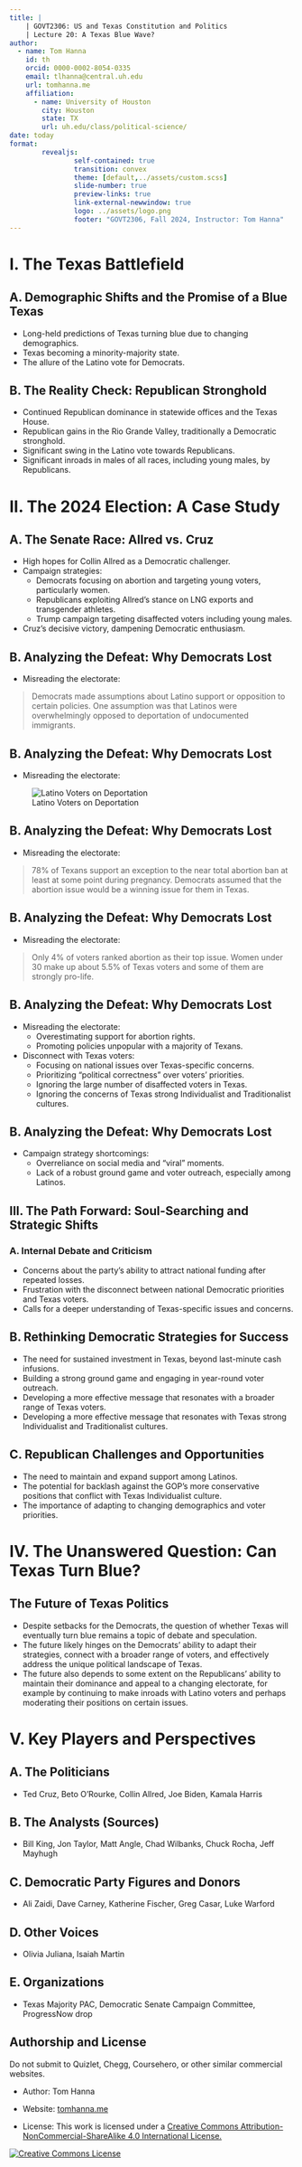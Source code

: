 ```yaml
---
title: |
    | GOVT2306: US and Texas Constitution and Politics
    | Lecture 20: A Texas Blue Wave?
author:
  - name: Tom Hanna
    id: th
    orcid: 0000-0002-8054-0335
    email: tlhanna@central.uh.edu
    url: tomhanna.me
    affiliation: 
      - name: University of Houston
        city: Houston
        state: TX
        url: uh.edu/class/political-science/
date: today
format: 
        revealjs:
                self-contained: true
                transition: convex
                theme: [default,../assets/custom.scss]
                slide-number: true
                preview-links: true 
                link-external-newwindow: true
                logo: ../assets/logo.png
                footer: "GOVT2306, Fall 2024, Instructor: Tom Hanna"
---
```



# I. The Texas Battlefield

## A. Demographic Shifts and the Promise of a Blue Texas

* Long-held predictions of Texas turning blue due to changing demographics.
* Texas becoming a minority-majority state.
* The allure of the Latino vote for Democrats.

## B. The Reality Check: Republican Stronghold

* Continued Republican dominance in statewide offices and the Texas House.
* Republican gains in the Rio Grande Valley, traditionally a Democratic stronghold.
* Significant swing in the Latino vote towards Republicans.
* Significant inroads in males of all races, including young males, by Republicans. 

# II. The 2024 Election: A Case Study

## A. The Senate Race: Allred vs. Cruz

* High hopes for Collin Allred as a Democratic challenger.
* Campaign strategies:
    * Democrats focusing on abortion and targeting young voters, particularly women.
    * Republicans exploiting Allred's stance on LNG exports and transgender athletes.
    * Trump campaign targeting disaffected voters including young males.
* Cruz's decisive victory, dampening Democratic enthusiasm.

## B. Analyzing the Defeat: Why Democrats Lost

* Misreading the electorate:

>Democrats made assumptions about Latino support or opposition to certain policies. One assumption was that Latinos were overwhelmingly opposed to deportation of undocumented immigrants.


## B. Analyzing the Defeat: Why Democrats Lost

* Misreading the electorate:

![Latino Voters on Deportation](pie_chart.png)

## B. Analyzing the Defeat: Why Democrats Lost

* Misreading the electorate:

> 78% of Texans support an exception to the near total abortion ban at least at some point during pregnancy. Democrats assumed that the abortion issue would be a winning issue for them in Texas.

## B. Analyzing the Defeat: Why Democrats Lost

* Misreading the electorate:

> Only 4% of voters ranked abortion as their top issue.
> Women under 30 make up about 5.5% of Texas voters and some of them are strongly pro-life. 


## B. Analyzing the Defeat: Why Democrats Lost

* Misreading the electorate:
    * Overestimating support for abortion rights.
    * Promoting policies unpopular with a majority of Texans.
* Disconnect with Texas voters:
    * Focusing on national issues over Texas-specific concerns.
    * Prioritizing "political correctness" over voters' priorities.
    * Ignoring the large number of disaffected voters in Texas.
    * Ignoring the concerns of Texas strong Individualist and Traditionalist cultures.
    
    
## B. Analyzing the Defeat: Why Democrats Lost    
* Campaign strategy shortcomings:
    * Overreliance on social media and "viral" moments.
    * Lack of a robust ground game and voter outreach, especially among Latinos.

## III. The Path Forward: Soul-Searching and Strategic Shifts

### A. Internal Debate and Criticism

* Concerns about the party's ability to attract national funding after repeated losses.
* Frustration with the disconnect between national Democratic priorities and Texas voters.
* Calls for a deeper understanding of Texas-specific issues and concerns.

## B. Rethinking Democratic Strategies for Success

* The need for sustained investment in Texas, beyond last-minute cash infusions.
* Building a strong ground game and engaging in year-round voter outreach.
* Developing a more effective message that resonates with a broader range of Texas voters.
* Developing a more effective message that resonates with Texas strong Individualist and Traditionalist cultures.

## C. Republican Challenges and Opportunities

* The need to maintain and expand support among Latinos.
* The potential for backlash against the GOP's more conservative positions that conflict with Texas Individualist culture.
* The importance of adapting to changing demographics and voter priorities.

# IV. The Unanswered Question: Can Texas Turn Blue?

## The Future of Texas Politics

* Despite setbacks for the Democrats, the question of whether Texas will eventually turn blue remains a topic of debate and speculation.
* The future likely hinges on the Democrats' ability to adapt their strategies, connect with a broader range of voters, and effectively address the unique political landscape of Texas.
* The future also depends to some extent on the Republicans' ability to maintain their dominance and appeal to a changing electorate, for example by continuing to make inroads with Latino voters and perhaps moderating their positions on certain issues.


# V. Key Players and Perspectives

## A. The Politicians

* Ted Cruz, Beto O'Rourke, Collin Allred, Joe Biden, Kamala Harris

## B. The Analysts (Sources)

* Bill King, Jon Taylor, Matt Angle, Chad Wilbanks, Chuck Rocha, Jeff Mayhugh

## C. Democratic Party Figures and Donors

* Ali Zaidi, Dave Carney, Katherine Fischer, Greg Casar, Luke Warford

## D. Other Voices

* Olivia Juliana, Isaiah Martin

## E. Organizations

* Texas Majority PAC, Democratic Senate Campaign Committee, ProgressNow drop






## Authorship and License

Do not submit to Quizlet, Chegg, Coursehero, or other similar commercial websites.

- Author: Tom Hanna

- Website: <a href="https://tom-hanna.org/">tomhanna.me</a>

- License: This work is licensed under a <a href= "http://creativecommons.org/licenses/by-nc-sa/4.0/">Creative Commons Attribution-NonCommercial-ShareAlike 4.0 International License.</a>

<a href= "http://creativecommons.org/licenses/by-nc-sa/4.0/">![Creative Commons License](../assets/creative_commons_license.png)</a>


